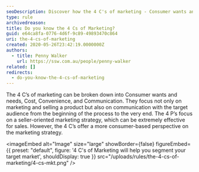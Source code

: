 ```yaml
---
seoDescription: Discover how the 4 C's of marketing - Consumer wants and needs, Cost, Convenience, and Communication - help you understand your target audience's needs and preferences.
type: rule
archivedreason:
title: Do you know the 4 Cs of Marketing?
guid: e64ca8fa-0776-4d6f-9c89-49893470c864
uri: the-4-cs-of-marketing
created: 2020-05-26T23:42:19.0000000Z
authors:
  - title: Penny Walker
    url: https://ssw.com.au/people/penny-walker
related: []
redirects:
  - do-you-know-the-4-cs-of-marketing
---
```


The 4 C’s of marketing can be broken down into Consumer wants and needs, Cost, Convenience, and Communication. They focus not only on marketing and selling a product but also on communication with the target audience from the beginning of the process to the very end.
The 4 P’s focus on a seller-oriented marketing strategy, which can be extremely effective for sales. However, the 4 C’s offer a more consumer-based perspective on the marketing strategy.


<imageEmbed
  alt="Image"
  size="large"
  showBorder={false}
  figureEmbed={{
    preset: "default",
    figure: '4 C\'s of Marketing will help you segment your target market',
    shouldDisplay: true
  }}
  src="/uploads/rules/the-4-cs-of-marketing/4-cs-mkt.png"
/>